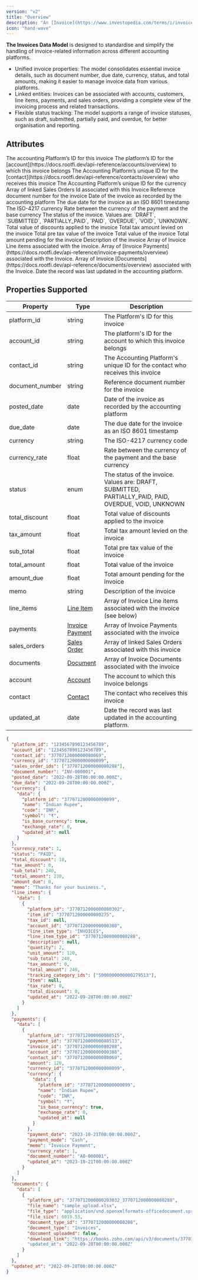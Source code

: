 ```yaml
---
version: "v2"
title: "Overview"
description: "An [Invoice](https://www.investopedia.com/terms/i/invoice.asp) is an itemized record of goods sold or services provided to a customer."
icon: "hand-wave"
---
```


**The Invoices Data Model** is designed to standardise and simplify the handling of invoice-related information across different accounting platforms.

- Unified invoice properties: The model consolidates essential invoice details, such as document number, due date, currency, status, and total amounts, making it easier to manage invoice data from various platforms.
- Linked entities: Invoices can be associated with accounts, customers, line items, payments, and sales orders, providing a complete view of the invoicing process and related transactions.
- Flexible status tracking: The model supports a range of invoice statuses, such as draft, submitted, partially paid, and overdue, for better organisation and reporting.

## Attributes

<ResponseField name="platform_id" type="string" required>
  The accounting Platform’s ID for this invoice
</ResponseField>

<ResponseField name="account_id" type="string">
  The platform’s ID for the [account](https://docs.rootfi.dev/api-reference/accounts/overview) to which this invoice belongs
</ResponseField>

<ResponseField name="contact_id" type="string">
  The Accounting Platform’s unique ID for the [contact](https://docs.rootfi.dev/api-reference/contacts/overview) who receives this invoice
</ResponseField>

<ResponseField name="currency_id" type="string">
  The Accounting Platform’s unique ID for the currency
</ResponseField>

<ResponseField name="sales_order_ids" type="string">
  Array of linked Sales Orders Id associated with this Invoice
</ResponseField>

<ResponseField name="document_number" type="string">
  Reference document number for the invoice
</ResponseField>

<ResponseField name="posted_date" type="date">
  Date of the invoice as recorded by the accounting platform
</ResponseField>

<ResponseField name="due_date" type="date">
  The due date for the invoice as an ISO 8601 timestamp
</ResponseField>

<ResponseField name="currency" type="Object">
  The ISO-4217 currency
  <Expandable title="properties">
    <ResponseField name="data" type="Object">
      <Expandable title="properties">
        <Snippet file="currency_snippet.mdx" />
      </Expandable>
    </ResponseField>
  </Expandable>
</ResponseField>

<ResponseField name="currency_rate" type="float">
  Rate between the currency of the payment and the base currency
</ResponseField>

<ResponseField name="status" type="enum">
  The status of the invoice. Values are: `DRAFT`, `SUBMITTED`, `PARTIALLY_PAID`, `PAID`, `OVERDUE`, `VOID`, `UNKNOWN`.
</ResponseField>

<ResponseField name="total_discount" type="float">
  Total value of discounts applied to the invoice
</ResponseField>

<ResponseField name="tax_amount" type="float">
  Total tax amount levied on the invoice
</ResponseField>

<ResponseField name="sub_total" type="float">
  Total pre tax value of the invoice
</ResponseField>

<ResponseField name="total_amount" type="float">
  Total value of the invoice
</ResponseField>

<ResponseField name="amount_due" type="float">
  Total amount pending for the invoice
</ResponseField>

<ResponseField name="memo" type="string">
  Description of the invoice
</ResponseField>

<ResponseField name="line_items" type="Line Item">
  Array of Invoice Line items associated with the invoice.
  <Expandable title="properties">
    <ResponseField name="data" type="Object">
      <Expandable title="properties">
        <Snippet file="line_items_snippeet.mdx" />
      </Expandable>
    </ResponseField>
  </Expandable>
</ResponseField>

<ResponseField name="payments" type="Invoice Payment">
  Array of [Invoice Payments](https://docs.rootfi.dev/api-reference/invoice-payments/overview) associated with the Invoice.
  <Expandable title="properties">
    <ResponseField name="data" type="Object">
      <Expandable title="properties">
        <Snippet file="invoice_payment.mdx" />
      </Expandable>
    </ResponseField>
  </Expandable>
</ResponseField>

<ResponseField name="documents" type="Document">
  Array of Invoice [Documents](https://docs.rootfi.dev/api-reference/documents/overview) associated with the Invoice.
  <Expandable title="properties">
    <ResponseField name="data" type="Object">
      <Expandable title="properties">
        <Snippet file="documents_snippet.mdx" />
      </Expandable>
    </ResponseField>
  </Expandable>
</ResponseField>

<ResponseField name="updated_at" type="date">
  Date the record was last updated in the accounting platform.
</ResponseField>

## Properties Supported

| Property        | Type                                      | Description                                                                                           |
| --------------- | ----------------------------------------- | ----------------------------------------------------------------------------------------------------- |
| platform_id     | string                                    | The Platform's ID for this invoice                                                                    |
| account_id      | string                                    | The platform's ID for the account to which this invoice belongs                                       |
| contact_id      | string                                    | The Accounting Platform's unique ID for the contact who receives this invoice                         |
| document_number | string                                    | Reference document number for the invoice                                                             |
| posted_date     | date                                      | Date of the invoice as recorded by the accounting platform                                            |
| due_date        | date                                      | The due date for the invoice as an ISO 8601 timestamp                                                 |
| currency        | string                                    | The ISO-4217 currency code                                                                            |
| currency_rate   | float                                     | Rate between the currency of the payment and the base currency                                        |
| status          | enum                                      | The status of the invoice. Values are: DRAFT, SUBMITTED, PARTIALLY_PAID, PAID, OVERDUE, VOID, UNKNOWN |
| total_discount  | float                                     | Total value of discounts applied to the invoice                                                       |
| tax_amount      | float                                     | Total tax amount levied on the invoice                                                                |
| sub_total       | float                                     | Total pre tax value of the invoice                                                                    |
| total_amount    | float                                     | Total value of the invoice                                                                            |
| amount_due      | float                                     | Total amount pending for the invoice                                                                  |
| memo            | string                                    | Description of the invoice                                                                            |
| line_items      | [Line Item](/docs/line-items)             | Array of Invoice Line items associated with the invoice (see below)                                   |
| payments        | [Invoice Payment](/docs/invoice-payments) | Array of Invoice Payments associated with the invoice                                                 |
| sales_orders    | [Sales Order](/docs/sales-orders)         | Array of linked Sales Orders associated with this invoice                                             |
| documents       | [Document](/docs/documents)               | Array of Invoice Documents associated with the invoice                                                |
| account         | [Account](/docs/accounts)                 | The account to which this invoice belongs                                                             |
| contact         | [Contact](/docs/contacts)                 | The contact who receives this invoice                                                                 |
| updated_at      | date                                      | Date the record was last updated in the accounting platform.                                          |

<ResponseExample name="The Bank Transaction Object" >

```json The Invoice Response Object
{
  "platform_id": "1234567890123456789",
  "account_id": "1234567890123456789",
  "contact_id": "3770712000000080069",
  "currency_id": "3770712000000000099",
  "sales_order_ids": ["3770712000000080288"],
  "document_number": "INV-000001",
  "posted_date": "2022-09-28T00:00:00.000Z",
  "due_date": "2022-09-28T00:00:00.000Z",
  "currency": {
    "data": {
      "platform_id": "3770712000000000099",
      "name": "Indian Rupee",
      "code": "INR",
      "symbol": "₹",
      "is_base_currency": true,
      "exchange_rate": 0,
      "updated_at": null
    }
  },
  "currency_rate": 1,
  "status": "PAID",
  "total_discount": 10,
  "tax_amount": 0,
  "sub_total": 240,
  "total_amount": 230,
  "amount_due": 0,
  "memo": "Thanks for your business.",
  "line_items": {
    "data": [
      {
        "platform_id": "3770712000000080302",
        "item_id": "3770712000000080275",
        "tax_id": null,
        "account_id": "3770712000000000388",
        "line_item_type": "INVOICES",
        "line_item_type_id": "3770712000000080288",
        "description": null,
        "quantity": 2,
        "unit_amount": 120,
        "sub_total": 240,
        "tax_amount": 0,
        "total_amount": 240,
        "tracking_category_ids": ["5000000000000279513"],
        "Item": null,
        "tax_rate": 0,
        "total_discount": 0,
        "updated_at": "2022-09-28T00:00:00.000Z"
      }
    ]
  },
  "payments": {
    "data": [
      {
        "platform_id": "3770712000000080515",
        "payment_id": "3770712000000080513",
        "invoice_id": "3770712000000080288",
        "account_id": "3770712000000000388",
        "contact_id": "3770712000000080069",
        "amount": 120,
        "currency_id": "3770712000000000099",
        "currency": {
          "data": {
            "platform_id": "3770712000000000099",
            "name": "Indian Rupee",
            "code": "INR",
            "symbol": "₹",
            "is_base_currency": true,
            "exchange_rate": 0,
            "updated_at": null
          }
        },
        "payment_date": "2023-10-21T00:00:00.000Z",
        "payment_mode": "Cash",
        "memo": "Invoice Payment",
        "currency_rate": 1,
        "document_number": "AO-000001",
        "updated_at": "2023-10-21T00:00:00.000Z"
      }
    ]
  },
  "documents": {
    "data": [
      {
        "platform_id": "3770712000000203032_3770712000000080288",
        "file_name": "sample_upload.xlsx",
        "file_type": "application/vnd.openxmlformats-officedocument.spreadsheetml.sheet",
        "file_size": 6019.53,
        "document_type_id": "3770712000000080288",
        "document_type": "Invoices",
        "document_uploaded": false,
        "download_link": "https://books.zoho.com/api/v3/documents/3770712000000203032_3770712000000080288"
        "updated_at": "2022-09-28T00:00:00.000Z"
      }
    ]
  },
  "updated_at": "2022-09-28T00:00:00.000Z"
}
```

</ResponseExample>
